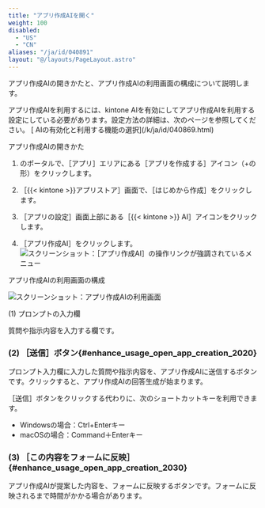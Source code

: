 ```yaml
---
title: "アプリ作成AIを開く"
weight: 100
disabled:
  - "US"
  - "CN"
aliases: "/ja/id/040891"
layout: "@/layouts/PageLayout.astro"
---
```



アプリ作成AIの開きかたと、アプリ作成AIの利用画面の構成について説明します。

<Note>
  アプリ作成AIを利用するには、kintone AIを有効にしてアプリ作成AIを利用する設定にしている必要があります。設定方法の詳細は、次のページを参照してください。  
  [<Kintone /> AIの有効化と利用する機能の選択](/k/ja/id/040869.html)
</Note>

<Heading level={2} id="enhance_usage_open_app_creation_10">アプリ作成AIの開きかた</Heading>

1. <Kintone />のポータルで、［アプリ］エリアにある［アプリを作成する］アイコン（+の形）をクリックします。

1. ［{{< kintone >}}アプリストア］画面で、［はじめから作成］をクリックします。

1. ［アプリの設定］画面上部にある［{{< kintone >}} AI］アイコンをクリックします。

1. ［アプリ作成AI］をクリックします。  
   <Img src="/k/img-ja/open_app_creation_01.png" alt="スクリーンショット：［アプリ作成AI］の操作リンクが強調されているメニュー" />

<Heading level={2} id="enhance_usage_open_app_creation_20">アプリ作成AIの利用画面の構成</Heading>

<Img src="/k/img-ja/open_app_creation_02.png" alt="スクリーンショット：アプリ作成AIの利用画面" />

<Heading level={3} id="enhance_usage_open_app_creation_2010">(1) プロンプトの入力欄</Heading>

質問や指示内容を入力する欄です。

### (2) ［送信］ボタン{#enhance_usage_open_app_creation_2020}

プロンプト入力欄に入力した質問や指示内容を、アプリ作成AIに送信するボタンです。クリックすると、アプリ作成AIの回答生成が始まります。

<Hint>
  ［送信］ボタンをクリックする代わりに、次のショートカットキーを利用できます。

  * Windowsの場合：Ctrl+Enterキー
  * macOSの場合：Command＋Enterキー
</Hint>

### (3) ［この内容をフォームに反映］{#enhance_usage_open_app_creation_2030}

アプリ作成AIが提案した内容を、フォームに反映するボタンです。フォームに反映されるまで時間がかかる場合があります。
